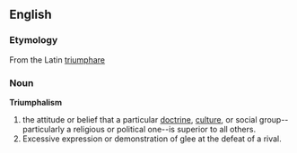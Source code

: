==English==
===Etymology===
From the Latin [[triumphare]]

===Noun===
'''Triumphalism'''

# the attitude or belief that a particular [[doctrine]], [[culture]], or social group--particularly a religious or political one--is superior to all others.
# Excessive expression or demonstration of glee at the defeat of a rival.